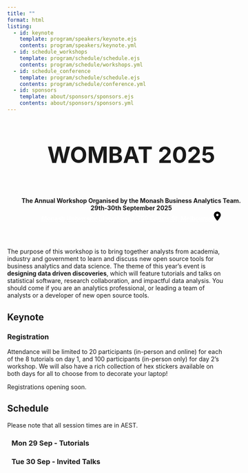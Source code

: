 ```yaml
---
title: ""
format: html 
listing:
  - id: keynote
    template: program/speakers/keynote.ejs
    contents: program/speakers/keynote.yml
  - id: schedule_workshops
    template: program/schedule/schedule.ejs
    contents: program/schedule/workshops.yml
  - id: schedule_conference
    template: program/schedule/schedule.ejs
    contents: program/schedule/conference.yml
  - id: sponsors
    template: about/sponsors/sponsors.ejs
    contents: about/sponsors/sponsors.yml
---
```


<!-- Truly not proud of this banner honestly. But eh c'est la vie -->
:::::::: {.grid style="width: 100vw; transform: translateX(-20%); padding-bottom: 2rem;"}
::: {.g-col-12 .title style="grid-template-columns: 1fr"}
::: {style="display: flex; flex-direction: column; align-items:center; text-align: center"}
::: {style="font-weight: bold; font-size: 3.25rem"} 
WOMBAT 2025
:::
**The Annual Workshop Organised by the Monash Business Analytics Team.**     
**29th-30th September 2025**      
[Monash University (downtown), 750 Collins St, Melbourne <svg style="width: 1rem;" xmlns="http://www.w3.org/2000/svg" viewBox="0 0 384 512"><!--!Font Awesome Free 6.7.2 by @fontawesome - https://fontawesome.com License - https://fontawesome.com/license/free Copyright 2025 Fonticons, Inc.--><path d="M215.7 499.2C267 435 384 279.4 384 192C384 86 298 0 192 0S0 86 0 192c0 87.4 117 243 168.3 307.2c12.3 15.3 35.1 15.3 47.4 0zM192 128a64 64 0 1 1 0 128 64 64 0 1 1 0-128z"/></svg>](https://maps.app.goo.gl/F3QwdroJwyZ1sWGE8){style="color: white; font-weight: bold"}
:::
:::
:::::::: 


The purpose of this workshop is to bring together analysts from academia, industry and government to learn and discuss new open source tools for business analytics and data science. The theme of this year’s event is **designing data driven discoveries**, which will feature tutorials and talks on statistical software, research collaboration, and impactful data analysis. You should come if you are an analytics professional, or leading a team of analysts or a developer of new open source tools.


## Keynote

::: {#keynote}
:::

### Registration

Attendance will be limited to 20 participants (in-person and online) for each of the 8 tutorials on day 1, and 100 participants (in-person only) for day 2's workshop. We will also have a rich collection of hex stickers available on both days for all to choose from to decorate your laptop!

<!-- Register for one or two tutorials here and the workshop below  -->
Registrations opening soon.
<!-- :::{.register-btn} -->
<!-- [Register to WOMBAT 2025](/participation/register.html) -->
<!-- ::: -->

## Schedule

Please note that all session times are in AEST.

:::::::: grid

::: {.g-col-12 style="margin-left: 2%;"}
### Mon 29 Sep - Tutorials
::: {#schedule_workshops}
:::

### Tue 30 Sep - Invited Talks

::: {#schedule_conference}
:::


:::



<div>

</div>
::::::::



::: {#sponsors .g-col-12}
:::

